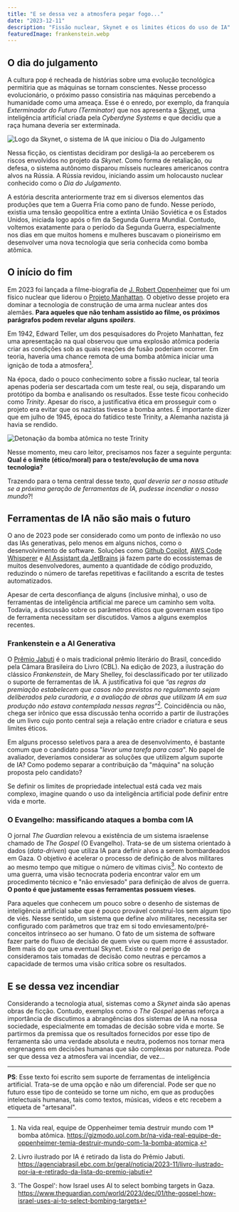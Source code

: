 ```yaml
---
title: "E se dessa vez a atmosfera pegar fogo..."
date: "2023-12-11"
description: "Fissão nuclear, Skynet e os limites éticos do uso de IA"
featuredImage: frankenstein.webp
---
```


## O dia do julgamento

A cultura pop é recheada de histórias sobre uma evolução tecnológica permitiria
que as máquinas se tornam conscientes. Nesse processo evolucionário, o próximo
passo consistiria nas máquinas percebendo a humanidade como uma ameaça. Esse é o
enredo, por exemplo, da franquia _Exterminador do Futuro (Terminator)_ que nos
apresenta a [Skynet](https://terminator.fandom.com/wiki/Skynet), uma
inteligência artificial criada pela _Cyberdyne Systems_ e que decidiu que a raça
humana deveria ser exterminada.

![Logo da Skynet, o sistema de IA que iniciou o Dia do Julgamento](./Skynet_logo.webp)

Nessa ficção, os cientistas decidiram por desligá-la ao perceberem os riscos
envolvidos no projeto da _Skynet_. Como forma de retaliação, ou defesa, o
sistema autônomo disparou mísseis nucleares americanos contra alvos na Rússia. A
Rússia revidou, iniciando assim um holocausto nuclear conhecido como o _Dia do
Julgamento_. 

A estória descrita anteriormente traz em si diversos elementos das produções que
tem a Guerra Fria como pano de fundo. Nesse período, existia uma tensão
geopolítica entre a extinta União Soviética e os Estados Unidos, iniciada logo
após o fim da Segunda Guerra Mundial. Contudo, voltemos exatamente para o
período da Segunda Guerra, especialmente nos dias em que muitos homens e
mulheres buscavam o pioneirismo em desenvolver uma nova tecnologia que seria
conhecida como bomba atômica.

## O início do fim

Em 2023 foi lançada a filme-biografia de [J. Robert
Oppenheimer](https://blogs.pucpr.br/eeh/2023/08/29/oppenheimer-pai-da-bomba-atomica-e-dos-buracos-negros/)
que foi um físico nuclear que liderou o [Projeto
Manhattan](https://en.wikipedia.org/wiki/Manhattan_Project). O objetivo desse
projeto era dominar a tecnologia de construção de uma arma nuclear antes dos
alemães. **Para aqueles que não tenham assistido ao filme, os próximos
parágrafos podem revelar alguns _spoilers_**.

Em 1942, Edward Teller, um dos pesquisadores do Projeto Manhattan, fez uma
apresentação na qual observou que uma explosão atômica poderia criar as
condições sob as quais reações de fusão poderiam ocorrer. Em teoria, haveria uma
chance remota de uma bomba atômica iniciar uma ignição de toda a atmosfera[^1].

Na época, dado o pouco conhecimento sobre a fissão nuclear, tal teoria apenas
poderia ser descartada com um teste real, ou seja, disparando um protótipo da
bomba e analisando os resultados. Esse teste ficou conhecido como _Trinity_.
Apesar do risco, a justificativa ética em prosseguir com o projeto era evitar
que os nazistas tivesse a bomba antes. É importante dizer que em julho de 1945,
época do fatídico teste Trinity, a Alemanha nazista já havia se rendido.

![Detonação da bomba atômica no teste Trinity](./TrinityDetonation1945GIF.gif)

Nesse momento, meu caro leitor, precisamos nos fazer a seguinte pergunta:
**Qual é o limite (ético/moral) para o teste/evolução de uma nova tecnologia?**

Trazendo para o tema central desse texto, _qual deveria ser a nossa atitude se
a próxima geração de ferramentas de IA, pudesse incendiar o nosso mundo_?!

## Ferramentas de IA não são mais o futuro

O ano de 2023 pode ser considerado como um ponto de inflexão no uso das IAs
generativas, pelo menos em alguns nichos, como o desenvolvimento de software.
Soluções como [Github Copilot](https://github.com/features/copilot), [AWS Code
Whisperer](https://aws.amazon.com/pt/codewhisperer/) e [AI Assistant da
JetBrains](https://blog.jetbrains.com/idea/2023/06/ai-assistant-in-jetbrains-ides/)
já fazem parte do ecossistemas de muitos desenvolvedores, aumento a quantidade
de código produzido, reduzindo o número de  tarefas repetitivas e facilitando a
escrita de testes automatizados.

Apesar de certa desconfiança de alguns (inclusive minha), o uso de ferramentas
de inteligência artificial me parece um caminho sem volta. Todavia, a discussão
sobre os parâmetros éticos que governam esse tipo de ferramenta necessitam ser
discutidos. Vamos a alguns exemplos recentes.

### Frankenstein e a AI Generativa

O [Prêmio Jabuti](https://www.premiojabuti.com.br/) é o mais tradicional prêmio
literário do Brasil, concedido pela Câmara Brasileira do Livro (CBL). Na edição
de 2023, a ilustração do clássico _Frankenstein_, de Mary Shelley, foi
desclassificado por ter utilizado o suporte de ferramentas de IA. A
justificativa foi que _“as regras da premiação estabelecem que casos não
previstos no regulamento sejam deliberados pela curadoria, e a avaliação de
obras que utilizam IA em sua produção não estava contemplada nessas
regras”_[^2]. Coincidência ou não, chega ser irônico que essa discussão tenha
ocorrido a partir de ilustrações de um livro cujo ponto central seja a relação
entre criador e criatura e seus limites éticos.

Em alguns processo seletivos para a area de desenvolvimento, é bastante comum
que o candidato possa "_levar uma tarefa para casa_". No papel de avaliador,
deveríamos considerar as soluções que utilizem algum suporte de IA? Como podemo
separar a contribuição da "máquina" na solução proposta pelo candidato? 

Se definir os limites de propriedade intelectual está cada vez mais complexo,
imagine quando o uso da inteligência artificial pode definir entre vida e morte.

### O Evangelho: massificando ataques a bomba com IA

O jornal _The Guardian_ relevou a existência de um sistema israelense chamado de
_The Gospel_ (O Evangelho). Trata-se de um sistema orientado à dados
(_data-driven_) que utiliza IA para definir alvos a serem bombardeados em Gaza.
O objetivo é acelerar o processo de definição de alvos militares ao mesmo tempo
que mitigue o número de vítimas civis[^3]. No contexto de uma guerra, uma visão
tecnocrata poderia encontrar valor em um procedimento técnico e "não enviesado"
para definição de alvos de guerra. **O ponto é que justamente essas ferramentas
possuem vieses**.

Para aqueles que conhecem um pouco sobre o desenho de sistemas de inteligência
artificial sabe que é pouco provável construí-los sem algum tipo de viés. Nesse
sentido, um sistema que define alvo militares, necessita ser configurado com
parâmetros que traz em si todo enviesamento/pré-conceitos intrínseco ao ser
humano. O fato de um sistema de software fazer parte do fluxo de decisão de quem
vive ou quem morre é assustador. Bem mais do que uma eventual Skynet. Existe o
real perigo de consideramos tais tomadas de decisão como neutras e percamos a
capacidade de termos uma visão crítica sobre os resultados.

## E se dessa vez incendiar

Considerando a tecnologia atual, sistemas como a _Skynet_ ainda são apenas obras
de ficção. Contudo, exemplos como o _The Gospel_ apenas reforça a importância de
discutimos a abrangências dos sistemas de IA na nossa sociedade, especialmente
em tomadas de decisão sobre vida e morte. Se partirmos da premissa que os
resultados fornecidos por esse tipo de ferramenta são uma verdade absoluta e
neutra, podemos nos tornar mera engrenagens em decisões humanas que são
complexas por natureza. Pode ser que dessa vez a atmosfera vai incendiar, de
vez...

---
**PS**: Esse texto foi escrito sem suporte de ferramentas de inteligência
artificial. Trata-se de uma opção e não um diferencial. Pode ser que no futuro
esse tipo de conteúdo se torne um nicho, em que as produções intelectuais
humanas, tais como textos, músicas, videos e etc recebem a etiqueta de
"artesanal". 

[^1]:
    Na vida real, equipe de Oppenheimer temia destruir mundo com 1ª bomba atômica.
    https://gizmodo.uol.com.br/na-vida-real-equipe-de-oppenheimer-temia-destruir-mundo-com-1a-bomba-atomica.
[^2]:
    Livro ilustrado por IA é retirado da lista do Prêmio Jabuti.
    https://agenciabrasil.ebc.com.br/geral/noticia/2023-11/livro-ilustrado-por-ia-e-retirado-da-lista-do-premio-jabuti
[^3]:
    'The Gospel': how Israel uses AI to select bombing targets in Gaza.
    https://www.theguardian.com/world/2023/dec/01/the-gospel-how-israel-uses-ai-to-select-bombing-targets